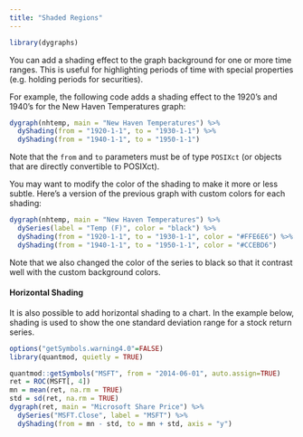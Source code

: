 ```yaml
---
title: "Shaded Regions"
---
```


```r
library(dygraphs)
```

You can add a shading effect to the graph background for one or more time ranges. This is useful for highlighting periods of time with special properties (e.g. holding periods for securities).

For example, the following code adds a shading effect to the 1920's and 1940's for the New Haven Temperatures graph:


```r
dygraph(nhtemp, main = "New Haven Temperatures") %>% 
  dyShading(from = "1920-1-1", to = "1930-1-1") %>%
  dyShading(from = "1940-1-1", to = "1950-1-1")
```

Note that the `from` and `to` parameters must be of type `POSIXct` (or objects that are directly convertible to POSIXct).

You may want to modify the color of the shading to make it more or less subtle. Here's a version of the previous graph with custom colors for each shading:

```r
dygraph(nhtemp, main = "New Haven Temperatures") %>% 
  dySeries(label = "Temp (F)", color = "black") %>%
  dyShading(from = "1920-1-1", to = "1930-1-1", color = "#FFE6E6") %>%
  dyShading(from = "1940-1-1", to = "1950-1-1", color = "#CCEBD6")
```

Note that we also changed the color of the series to black so that it contrast well with the custom background colors.

#### Horizontal Shading

It is also possible to add horizontal shading to a chart. In the example below,
shading is used to show the one standard deviation range for a stock return 
series.

```r
options("getSymbols.warning4.0"=FALSE)
library(quantmod, quietly = TRUE)
```

```r
quantmod::getSymbols("MSFT", from = "2014-06-01", auto.assign=TRUE)
ret = ROC(MSFT[, 4])
mn = mean(ret, na.rm = TRUE)
std = sd(ret, na.rm = TRUE)
dygraph(ret, main = "Microsoft Share Price") %>% 
  dySeries("MSFT.Close", label = "MSFT") %>%
  dyShading(from = mn - std, to = mn + std, axis = "y")
```




